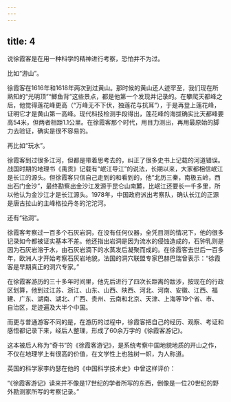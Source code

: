 ```yaml
---
---
---
```

title: 4
---



说徐霞客是在用一种科学的精神进行考察，恐怕并不为过。

比如“游山”。

徐霞客在1616年和1618年两次到过黄山。那时候的黄山还人迹罕至，我们现在所熟知的“光明顶”“鲫鱼背”这些景点，都是他第一个发现并记录的。在攀爬天都峰之后，他觉得莲花峰更高（“万峰无不下伏，独莲花与抗耳”），于是再登上莲花峰，证明它才是黄山第一高峰。现代科技检测手段得出，莲花峰的海拔确实比天都峰要高54米，但两者相距1.1公里。在徐霞客那个时代，用目力测出，再用最原始的脚力去验证，确实是很不容易的。

再比如“玩水”。

徐霞客到过很多江河，但都是带着思考去的，纠正了很多史书上记载的河道错误。战国时期的地理书《禹贡》记载有“岷江导江”的说法，长期以来，大家都相信岷江是长江的源头。但徐霞客只信自己走到的和看到的，他“北历三秦，南极五岭，西出石门金沙”，最终勘察出金沙江发源于昆仑山南麓，比岷江还要长一千多里，所以他认为金沙江才是长江源头。1978年，中国政府派出考察队，确认长江的正源是唐古拉山的主峰格拉丹冬的沱沱河。

还有“钻洞”。

徐霞客考察过一百多个石灰岩洞，在没有任何仪器，全凭目测的情况下，他的很多记录如今都被证实基本不差。他还指出岩洞是因为流水的侵蚀造成的，石钟乳则是因为石灰岩溶于水，由石灰岩滴下的水蒸发后凝聚而成的。在徐霞客去世后一百多年，欧洲人才开始考察石灰岩地貌，法国的洞穴联盟专家巴赫巴瑞曾表示：“徐霞客是早期真正的洞穴专家。”

在徐霞客游历的三十多年时间里，他先后进行了四次长距离的跋涉，按现在的行政区划算，他到过江苏、浙江、山东、山西、陕西、河北、河南、安徽、江西、福建、广东、湖南、湖北、广西、贵州、云南和北京、天津、上海等19个省、市、自治区，足迹遍及大半个中国。

而更与普通游客不同的是，在游历的过程中，徐霞客把自己的经历、观察、考证和感悟都记录下来，经后人整理，形成了60余万字的《徐霞客游记》。

这本被后人称为“奇书”的《徐霞客游记》，是系统考察中国地貌地质的开山之作，不仅在地理学上有很高的价值，在文学性上也独树一帜，为人称道。

英国的科学家李约瑟在他的《中国科学技术史》中曾这样评价：

“《徐霞客游记》读来并不像是17世纪的学者所写的东西，倒像是一位20世纪的野外勘测家所写的考察记录。”